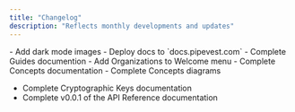 ```yaml
---
title: "Changelog"
description: "Reflects monthly developments and updates"
---
```


<Update label="December 2024">
- Add dark mode images
- Deploy docs to `docs.pipevest.com`
- Complete Guides documention
- Add Organizations to Welcome menu
- Complete Concepts documentation
- Complete Concepts diagrams

</Update>

<Update label="November 2024" description="v0.0.1">

- Complete Cryptographic Keys documentation
- Complete v0.0.1 of the API Reference documentation

</Update>
